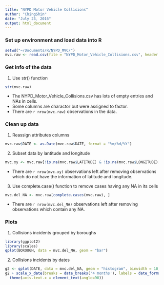 ```yaml
---
title: "NYPD Motor Vehicle Collisions"
author: "ChingShin"
date: "July 23, 2016"
output: html_document
---
```


### Set up environment and load data into R
```r
setwd("~/Documents/R/NYPD_MVC/")
mvc.raw <- read.csv(file = "NYPD_Motor_Vehicle_Collisions.csv", header = T)
```

### Get info of the data
1. Use str() function 
```r
str(mvc.raw)
```

* The NYPD_Motor_Vehicle_Collisions.csv has lots of empty entries and NAs in cells.
* Some columns are charactor but were assigned to factor.
* There are `r nrow(mvc.raw)` observations in the data.

### Clean up data
1. Reassign attributes columns
```r
mvc.raw$DATE <- as.Date(mvc.raw$DATE, format = "%m/%d/%Y")
```

2. Subset data by lantitude and longitude
```r
mvc.xy <- mvc.raw[!is.na(mvc.raw$LATITUDE) & !is.na(mvc.raw$LONGITUDE), ]
```
* There are `r nrow(mvc.xy)` observations left after removing observations which do not have the information of latitude and longitude.

3. Use complete.case() function to remove cases having any NA in its cells
```r
mvc.del_NA <- mvc.raw[complete.cases(mvc.raw), ]
```
* There are `r nrow(mvc.del_NA)` observations left after removing observations which contain any NA.

### Plots
1. Collisions incidents grouped by boroughs
```r
library(ggplot2)
library(scales)
qplot(BOROUGH, data = mvc.del_NA, geom = "bar")
```

2. Collisions incidents by dates
```r
g2 <- qplot(DATE, data = mvc.del_NA, geom = "histogram", binwidth = 10, facets = . ~ BOROUGH)
g2 + scale_x_date(breaks = date_breaks('4 months'), labels = date_format("%Y-%m")) + 
  theme(axis.text.x = element_text(angle=90))
```